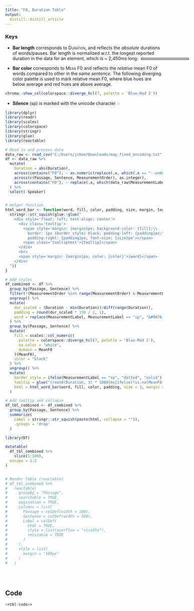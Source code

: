 ```yaml
---
title: "F0, Duration Table"
output:
  distill::distill_article
---
```


<style>
.tooltip {
  position: relative;
  display: inline-block;
}

.tooltip .tooltiptext {
  visibility: hidden;
  width: 120px;
  background-color: black;
  color: #fff;
  text-align: center;
  padding: 5px 0;
  border-radius: 6px;
 
  position: absolute;
  z-index: 1;
  bottom: 100%;
  left: 50%;
  margin-left: -60px;
}

.tooltip:hover .tooltiptext {
  visibility: visible;
}

.ReactTable .rt-table {
  overflow: visible;
}

</style>

### Keys

- **Bar length** corresponds to <span style='font-variant: small-caps;'>Duration</span>, and reflects the _absolute_ durations of words/pauses. Bar length is normalized w.r.t. the longest reported duration in the data for an element, which is ~ 2,450ms long: <span style='margin-left:10px; border: 1px solid black; font-size: 3px; background-color: lightgrey; vertical-align: middle; padding-right: 150px'></span>

- **Bar color** corresponds to <span style='font-variant: small-caps;'>Mean F0</span> and reflects the _relative_ mean F0 of words compared to other in the _same sentence_. The following diverging color palette is used to mark relative mean F0, where blue hues are below average and red hues are above average.

```r
chroma::show_col(colorspace::diverge_hcl(7, palette = 'Blue-Red 2'))
```

- **Silence** (sp) is marked with the unicode character &#9676;

```r
library(dplyr)
library(readr)
library(scales)
library(colorspace)
library(stringr)
library(glue)
library(reactable)

# Read in and process data
data_raw <- read_csv("C:/Users/jchoe/Downloads/may_fixed_encoding.txt")
df <- data_raw %>% 
  mutate(
    Duration = abs(Duration),
    across(contains("F0"), ~ as.numeric(replace(.x, which(.x == "--undefined--"), NA))),
    across(c(Passage, Sentence, MeasurementOrder), as.integer),
    across(contains("F0"), ~ replace(.x, which(data_raw$MeasurementLabel == "sp"), NA))
  ) %>% 
  select(-Speaker)


# Helper function
html_word_bar <- function(word, fill, color, padding, size, margin, tooltip, border_style) {
  stringr::str_squish(glue::glue("
    <div style='float: left; text-align: center'>
      <div class='tooltip'>
        <span style='margin: {margin}px; background-color: {fill};\\
          border: 1px {border_style} black; padding-left: {padding}px;\\
          padding-right: {padding}px; font-size: {size}px'></span>
        <span class='tooltiptext'>{tooltip}</span>
      </div>
      <br>
      <span style='margin: {margin}px; color: {color}'>{word}</span>
    </div>
  "))
}

# Add styles
df_combined <- df %>% 
  group_by(Passage, Sentence) %>% 
  filter(!(MeasurementOrder %in% range(MeasurementOrder) & MeasurementLabel == "sp")) %>% 
  ungroup() %>% 
  mutate(
    dur_scaled = (Duration - min(Duration))/diff(range(Duration)),
    padding = round(dur_scaled * 150 / 2, 1),
    word = replace(MeasurementLabel, MeasurementLabel == "sp", "&#9676;")
  ) %>% 
  group_by(Passage, Sentence) %>% 
  mutate(
    fill = scales::col_numeric(
      palette = colorspace::diverge_hcl(7, palette = 'Blue-Red 2'),
      na.color = "white",
      domain = MeanF0
    )(MeanF0),
    color = "black"
  ) %>% 
  ungroup() %>% 
  mutate(
    border_style = ifelse(MeasurementLabel == "sp", "dotted", "solid"),
    tooltip = glue("{round(Duration, 3) * 1000}ms{ifelse(!is.na(MeanF0), paste0(', ', round(MeanF0), 'Hz'), '')}"),
    html = html_word_bar(word, fill, color, padding, size = 3, margin = 5, tooltip, border_style)
  )

# Add tooltip and collapse
df_tbl_combined <- df_combined %>% 
  group_by(Passage, Sentence) %>% 
  summarize(
    Label = stringr::str_squish(paste(html, collapse = "")),
    .groups = 'drop'
  )

library(DT)

datatable(
  df_tbl_combined %>% 
    slice(1:100),
  escape = 1:2
)


# Render Table (reactable)
# df_tbl_combined %>%
#   reactable(
#     groupBy = "Passage",
#     searchable = TRUE,
#     pagination = TRUE,
#     columns = list(
#       Passage = colDef(width = 100),
#       Sentence = colDef(width = 100),
#       Label = colDef(
#         html = TRUE,
#         style = list(overflow = "visible"), 
#         resizable = TRUE
#       )
#     ),
#     style = list(
#       margin = "100px"
#     )
#   )
  
```

<br>

## Code

```r
<<tbl-code>>
```

